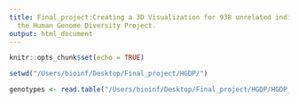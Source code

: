 ```yaml
---
title: Final_project:Creating a 3D Visualization for 938 unrelated individuals from
  the Human Genome Diversity Project.
output: html_document
---
```


```r
knitr::opts_chunk$set(echo = TRUE)
```

```r
setwd("/Users/bioinf/Desktop/Final_project/HGDP/")
```

```r
genotypes <- read.table("/Users/bioinf/Desktop/Final_project/HGDP/HGDP_938.RefPC.coord")
```
